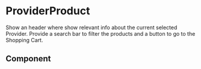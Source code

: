 
# ProviderProduct

Show an header where show relevant info about the current selected Provider.
Provide a search bar to filter the products and a button to go to the Shopping Cart.

## Component

<Story id="pages-providers-components-providerheader--default" />

<ArgsTable Story="pages-providers-components-providerheader--default" />
